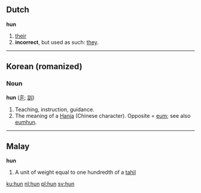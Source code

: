 ==Dutch==
'''hun'''

# [[their]]
# '''incorrect''', but used as such: [[they]].

----

==Korean (romanized)==
===Noun===
'''hun''' ([[훈]]; [[訓]])

#Teaching, instruction, guidance.
#The meaning of a [[Hanja]] (Chinese character).  Opposite = [[eum]]; see also [[eumhun]].

----

==Malay==
'''hun'''

# A unit of weight equal to one hundredth of a [[tahil]]

[[ku:hun]]
[[nl:hun]]
[[pl:hun]]
[[sv:hun]]
